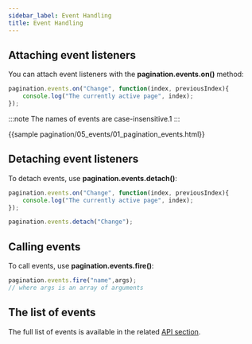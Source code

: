 ```yaml
---
sidebar_label: Event Handling
title: Event Handling
---
```



          

## Attaching event listeners

You can attach event listeners with the <strong>pagination.events.on()</strong> method:

~~~js
pagination.events.on("Change", function(index, previousIndex){
    console.log("The currently active page", index);
});
~~~

:::note
The names of events are case-insensitive.1
:::

{{sample    pagination/05_events/01_pagination_events.html}}

## Detaching event listeners

To detach events, use <strong>pagination.events.detach()</strong>:

~~~js
pagination.events.on("Change", function(index, previousIndex){
    console.log("The currently active page", index);
});

pagination.events.detach("Change");
~~~

## Calling events

To call events, use <strong>pagination.events.fire()</strong>:

~~~js
pagination.events.fire("name",args);
// where args is an array of arguments
~~~

## The list of events

The full list of events is available in the related [API section](/pagination/api/refs/pagination_events).
